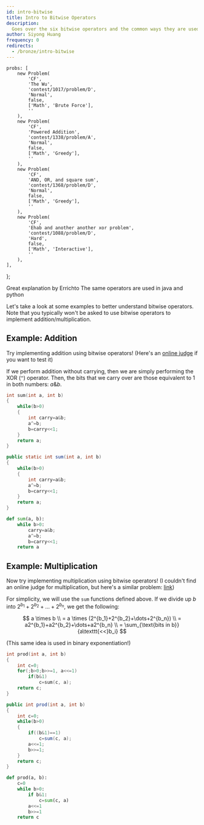 ```yaml
---
id: intro-bitwise
title: Intro to Bitwise Operators
description:
  Goes over the six bitwise operators and the common ways they are used.
author: Siyong Huang
frequency: 0
redirects:
  - /bronze/intro-bitwise
---
```


	probs: [
		new Problem(
			'CF',
			'The Wu',
			'contest/1017/problem/D',
			'Normal',
			false,
			['Math', 'Brute Force'],
			''
		),
		new Problem(
			'CF',
			'Powered Addition',
			'contest/1338/problem/A',
			'Normal',
			false,
			['Math', 'Greedy'],
			''
		),
		new Problem(
			'CF',
			'AND, OR, and square sum',
			'contest/1368/problem/D',
			'Normal',
			false,
			['Math', 'Greedy'],
			''
		),
		new Problem(
			'CF',
			'Ehab and another another xor problem',
			'contest/1088/problem/D',
			'Hard',
			false,
			['Math', 'Interactive'],
			''
		),
	],
};

<Resources>
	<Resource source="CPH" title="10.2 - Bit Operations" starred></Resource>
	<Resource
		source="CF"
		title="Bitwise operations for beginners"
		url="73490"
		starred
	>
		Great explanation by Errichto
	</Resource>
	<Resource
		source="GFG"
		title="Bitwise Operators in C/C++"
		url="bitwise-operators-in-c-cpp/"
	>
		The same operators are used in java and python
	</Resource>
</Resources>

Let's take a look at some examples to better understand bitwise operators. Note
that you typically won't be asked to use bitwise operators to implement
addition/multiplication.

## Example: Addition

Try implementing addition using bitwise operators! (Here's an
[online judge](http://poj.org/problem?id=1000) if you want to test it)

<Spoiler title="Solution">

If we perform addition without carrying, then we are simply performing the XOR
(`^`) operator. Then, the bits that we carry over are those equivalent to $1$ in
both numbers: $a\&b$.

<LanguageSection>

<CPPSection>

```cpp
int sum(int a, int b)
{
	while(b>0)
	{
		int carry=a&b;
		a^=b;
		b=carry<<1;
	}
	return a;
}
```

</CPPSection>

<JavaSection>

```java
public static int sum(int a, int b)
{
	while(b>0)
	{
		int carry=a&b;
		a^=b;
		b=carry<<1;
	}
	return a;
}
```

</JavaSection>

<PySection>

```py
def sum(a, b):
	while b>0:
		carry=a&b;
		a^=b;
		b=carry<<1;
	return a
```

</PySection>

</LanguageSection>

</Spoiler>

## Example: Multiplication

Now try implementing multiplication using bitwise operators! (I couldn't find an
online judge for multiplication, but here's a similar problem:
[link](https://www.hackerrank.com/challenges/handshake/problem))

<Spoiler title="Solution">

For simplicity, we will use the `sum` functions defined above. If we divide up
$b$ into $2^{b_1}+2^{b_2}+\dots+2^{b_n}$, we get the following:

$$
a \times b \\
= a \times (2^{b_1}+2^{b_2}+\dots+2^{b_n}) \\
= a2^{b_1}+a2^{b_2}+\dots+a2^{b_n} \\
= \sum_{\text{bits in b}} {a\texttt{<<}b_i}
$$

(This same idea is used in binary exponentiation!)

<LanguageSection>

<CPPSection>

```cpp
int prod(int a, int b)
{
	int c=0;
	for(;b>0;b>>=1, a<<=1)
		if(b&1)
			c=sum(c, a);
	return c;
}
```

</CPPSection>

<JavaSection>

```java
public int prod(int a, int b)
{
	int c=0;
	while(b>0)
	{
		if((b&1)==1)
			c=sum(c, a);
		a<<=1;
		b>>=1;
	}
	return c;
}
```

</JavaSection>

<PySection>

```py
def prod(a, b):
	c=0
	while b>0:
		if b&1:
			c=sum(c, a)
		a<<=1
		b>>=1
	return c
```

</PySection>

</LanguageSection>

</Spoiler>

<Problems problems={problems.probs} />
